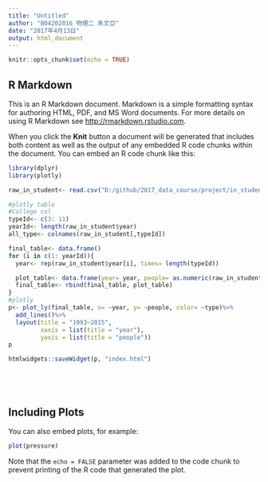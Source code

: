 ```yaml
---
title: "Untitled"
author: "B04202016 物理二 朱文亞"
date: "2017年4月13日"
output: html_document
---
```


```r
knitr::opts_chunk$set(echo = TRUE)
```

## R Markdown

This is an R Markdown document. Markdown is a simple formatting syntax for authoring HTML, PDF, and MS Word documents. For more details on using R Markdown see <http://rmarkdown.rstudio.com>.

When you click the **Knit** button a document will be generated that includes both content as well as the output of any embedded R code chunks within the document. You can embed an R code chunk like this:

```r
library(dplyr)
library(plotly)

raw_in_student<- read.csv("D:/github/2017_data_course/project/in_student.csv", sep= ",")

#plotly table
#College col
typeId<- c(3: 11)
yearId<- length(raw_in_student$year)
all_type<- colnames(raw_in_student[,typeId])

final_table<- data.frame() 
for (i in c(1: yearId)){
  year<- rep(raw_in_student$year[i], times= length(typeId))

  plot_table<- data.frame(year= year, people= as.numeric(raw_in_student[i, typeId]), type= all_type)
  final_table<- rbind(final_table, plot_table)
}
#plotly
p<- plot_ly(final_table, x= ~year, y= ~people, color= ~type)%>%
  add_lines()%>%
  layout(title = "1993~2015",
         xaxis = list(title = "year"),
         yaxis = list(title = "people"))
p

htmlwidgets::saveWidget(p, "index.html")






```

## Including Plots

You can also embed plots, for example:

```r
plot(pressure)
```

Note that the `echo = FALSE` parameter was added to the code chunk to prevent printing of the R code that generated the plot.
